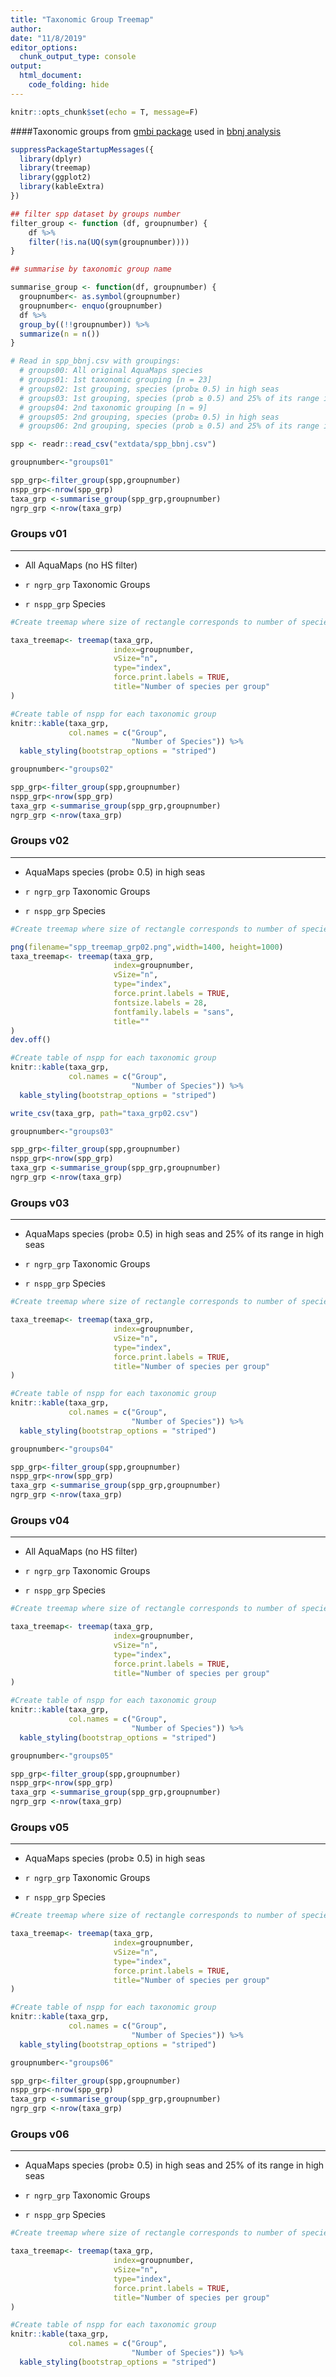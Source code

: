 ```yaml
---
title: "Taxonomic Group Treemap"
author:
date: "11/8/2019"
editor_options:
  chunk_output_type: console
output:
  html_document:
    code_folding: hide
---
```


```r
knitr::opts_chunk$set(echo = T, message=F)
```
####Taxonomic groups from [gmbi package](https://github.com/marinebon/gmbi/blob/master/vignettes/calc.Rmd) used in [bbnj analysis](https://github.com/ecoquants/bbnj/)
```r
suppressPackageStartupMessages({
  library(dplyr)
  library(treemap)
  library(ggplot2)
  library(kableExtra)
})
```

``` r

## filter spp dataset by groups number
filter_group <- function (df, groupnumber) {
    df %>%
    filter(!is.na(UQ(sym(groupnumber))))
}

## summarise by taxonomic group name

summarise_group <- function(df, groupnumber) {
  groupnumber<- as.symbol(groupnumber)
  groupnumber<- enquo(groupnumber)
  df %>% 
  group_by((!!groupnumber)) %>%
  summarize(n = n())
}

```

``` r
# Read in spp_bbnj.csv with groupings:
  # groups00: All original AquaMaps species 
  # groups01: 1st taxonomic grouping [n = 23]
  # groups02: 1st grouping, species (prob≥ 0.5) in high seas
  # groups03: 1st grouping, species (prob ≥ 0.5) and 25% of its range in high seas
  # groups04: 2nd taxonomic grouping [n = 9]
  # groups05: 2nd grouping, species (prob≥ 0.5) in high seas
  # groups06: 2nd grouping, species (prob ≥ 0.5) and 25% of its range in high seas

spp <- readr::read_csv("extdata/spp_bbnj.csv") 

```

```r

groupnumber<-"groups01"

spp_grp<-filter_group(spp,groupnumber)
nspp_grp<-nrow(spp_grp)
taxa_grp <-summarise_group(spp_grp,groupnumber)
ngrp_grp <-nrow(taxa_grp)
```
### Groups v01
____
- All AquaMaps (no HS filter)

- `r ngrp_grp` Taxonomic Groups

- `r nspp_grp` Species

```r

#Create treemap where size of rectangle corresponds to number of species in each group

taxa_treemap<- treemap(taxa_grp,
                       index=groupnumber,
                       vSize="n",
                       type="index",
                       force.print.labels = TRUE,
                       title="Number of species per group"
)

#Create table of nspp for each taxonomic group
knitr::kable(taxa_grp,
             col.names = c("Group",
                           "Number of Species")) %>% 
  kable_styling(bootstrap_options = "striped")
```


```r

groupnumber<-"groups02"

spp_grp<-filter_group(spp,groupnumber)
nspp_grp<-nrow(spp_grp)
taxa_grp <-summarise_group(spp_grp,groupnumber)
ngrp_grp <-nrow(taxa_grp)
```
### Groups v02
____
- AquaMaps species (prob≥ 0.5) in high seas

- `r ngrp_grp` Taxonomic Groups

- `r nspp_grp` Species

```r

#Create treemap where size of rectangle corresponds to number of species in each group

png(filename="spp_treemap_grp02.png",width=1400, height=1000)
taxa_treemap<- treemap(taxa_grp,
                       index=groupnumber,
                       vSize="n",
                       type="index",
                       force.print.labels = TRUE,
                       fontsize.labels = 28,
                       fontfamily.labels = "sans",
                       title=""
)
dev.off()

#Create table of nspp for each taxonomic group
knitr::kable(taxa_grp,
             col.names = c("Group",
                           "Number of Species")) %>% 
  kable_styling(bootstrap_options = "striped")

write_csv(taxa_grp, path="taxa_grp02.csv")

```


```r

groupnumber<-"groups03"

spp_grp<-filter_group(spp,groupnumber)
nspp_grp<-nrow(spp_grp)
taxa_grp <-summarise_group(spp_grp,groupnumber)
ngrp_grp <-nrow(taxa_grp)
```
### Groups v03
____
- AquaMaps species (prob≥ 0.5) in high seas and 25% of its range in high seas

- `r ngrp_grp` Taxonomic Groups

- `r nspp_grp` Species

```r

#Create treemap where size of rectangle corresponds to number of species in each group

taxa_treemap<- treemap(taxa_grp,
                       index=groupnumber,
                       vSize="n",
                       type="index",
                       force.print.labels = TRUE,
                       title="Number of species per group"
)

#Create table of nspp for each taxonomic group
knitr::kable(taxa_grp,
             col.names = c("Group",
                           "Number of Species")) %>% 
  kable_styling(bootstrap_options = "striped")
```


```r

groupnumber<-"groups04"

spp_grp<-filter_group(spp,groupnumber)
nspp_grp<-nrow(spp_grp)
taxa_grp <-summarise_group(spp_grp,groupnumber)
ngrp_grp <-nrow(taxa_grp)
```
### Groups v04
____
- All AquaMaps (no HS filter)

- `r ngrp_grp` Taxonomic Groups

- `r nspp_grp` Species

```r

#Create treemap where size of rectangle corresponds to number of species in each group

taxa_treemap<- treemap(taxa_grp,
                       index=groupnumber,
                       vSize="n",
                       type="index",
                       force.print.labels = TRUE,
                       title="Number of species per group"
)

#Create table of nspp for each taxonomic group
knitr::kable(taxa_grp,
             col.names = c("Group",
                           "Number of Species")) %>% 
  kable_styling(bootstrap_options = "striped")
```


```r

groupnumber<-"groups05"

spp_grp<-filter_group(spp,groupnumber)
nspp_grp<-nrow(spp_grp)
taxa_grp <-summarise_group(spp_grp,groupnumber)
ngrp_grp <-nrow(taxa_grp)
```
### Groups v05
____
- AquaMaps species (prob≥ 0.5) in high seas

- `r ngrp_grp` Taxonomic Groups

- `r nspp_grp` Species

```r

#Create treemap where size of rectangle corresponds to number of species in each group

taxa_treemap<- treemap(taxa_grp,
                       index=groupnumber,
                       vSize="n",
                       type="index",
                       force.print.labels = TRUE,
                       title="Number of species per group"
)

#Create table of nspp for each taxonomic group
knitr::kable(taxa_grp,
             col.names = c("Group",
                           "Number of Species")) %>% 
  kable_styling(bootstrap_options = "striped")
```


```r

groupnumber<-"groups06"

spp_grp<-filter_group(spp,groupnumber)
nspp_grp<-nrow(spp_grp)
taxa_grp <-summarise_group(spp_grp,groupnumber)
ngrp_grp <-nrow(taxa_grp)
```
### Groups v06
____
- AquaMaps species (prob≥ 0.5) in high seas and 25% of its range in high seas

- `r ngrp_grp` Taxonomic Groups

- `r nspp_grp` Species

```r

#Create treemap where size of rectangle corresponds to number of species in each group

taxa_treemap<- treemap(taxa_grp,
                       index=groupnumber,
                       vSize="n",
                       type="index",
                       force.print.labels = TRUE,
                       title="Number of species per group"
)

#Create table of nspp for each taxonomic group
knitr::kable(taxa_grp,
             col.names = c("Group",
                           "Number of Species")) %>% 
  kable_styling(bootstrap_options = "striped")
```


